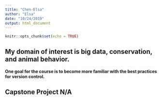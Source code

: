 ```yaml
---
title: "Chen-Elsa"
author: "Elsa"
date: "10/24/2019"
output: html_document
---
```


```r
knitr::opts_chunk$set(echo = TRUE)
```

## My domain of interest is big data, conservation, and animal behavior.

#### One goal for the course is to become more familiar with the best practices for version control.

## Capstone Project N/A
